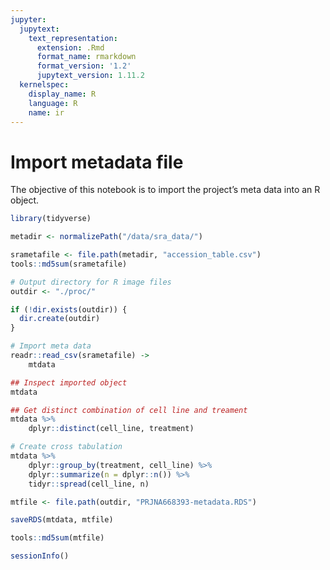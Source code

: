 ```yaml
---
jupyter:
  jupytext:
    text_representation:
      extension: .Rmd
      format_name: rmarkdown
      format_version: '1.2'
      jupytext_version: 1.11.2
  kernelspec:
    display_name: R
    language: R
    name: ir
---
```






# Import metadata file


The objective of this notebook is to import the project's meta data into an R object.

```r
library(tidyverse)
```

```r
metadir <- normalizePath("/data/sra_data/")

srametafile <- file.path(metadir, "accession_table.csv")
tools::md5sum(srametafile)

# Output directory for R image files
outdir <- "./proc/"

if (!dir.exists(outdir)) {
  dir.create(outdir)
}
```

```r
# Import meta data
readr::read_csv(srametafile) ->
    mtdata
```

```r
## Inspect imported object
mtdata
```

```r
## Get distinct combination of cell line and treament
mtdata %>%
    dplyr::distinct(cell_line, treatment)
```

```r
# Create cross tabulation
mtdata %>%
    dplyr::group_by(treatment, cell_line) %>%
    dplyr::summarize(n = dplyr::n()) %>%
    tidyr::spread(cell_line, n)
```

```r
mtfile <- file.path(outdir, "PRJNA668393-metadata.RDS")

saveRDS(mtdata, mtfile)

tools::md5sum(mtfile)
```

```r
sessionInfo()
```
